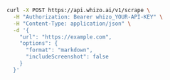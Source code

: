 ```bash cURL
curl -X POST https://api.whizo.ai/v1/scrape \
  -H "Authorization: Bearer whizo_YOUR-API-KEY" \
  -H "Content-Type: application/json" \
  -d '{
    "url": "https://example.com",
    "options": {
      "format": "markdown",
      "includeScreenshot": false
    }
  }'
```
